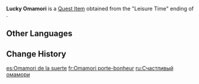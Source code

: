 {{Item Infobox
|id           = 101570
|image        = Item Lucky Omamori.png
|type         = Quest Items
|quality      = 4
|memento      = Yes
|description  = {{Sic|A omamori}} that [[Thoma]] gave you. It is said to be able to bring good luck.
|source1      = [[A Housekeeper's Daily Chores|Thoma Hangout Event]] ending: Leisure Time
}}
'''Lucky Omamori''' is a [[Quest Item]] obtained from the "Leisure Time" ending of {{Quest|A Housekeeper's Daily Chores}}.

==Other Languages==
{{Other Languages
|en      = Lucky Omamori
|zhs     = 招运御守
|zhs_rm  = Zhāo Yùn Yùshǒu
|zht     = 招運御守
|zht_rm  = Zhāo Yùn Yùshǒu
|ja      = 開運御守り
|ja_rm   = Kaiun Omamori
|ko      = 행운의 부적
|ko_rm   = Haeng'un-ui Bujeok
|es      = Omamori de la suerte
|fr      = Omamori porte-bonheur
|ru      = Счастливый омамори
|th      = เครื่องรางนำโชค
|th_rm   = 
|vi      = Bùa May Mắn
|de      = Glücks-Omamori
|id      = Omamori Keberuntungan
|pt      = Omamori da Sorte
|tr      = Şanslı Omamori
|it      = Omamori della fortuna
}}

==Change History==
{{Change History|2.2}}

[[es:Omamori de la suerte]]
[[fr:Omamori porte-bonheur]]
[[ru:Счастливый омамори]]